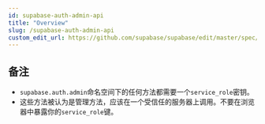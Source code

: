 ```yaml
---
id: supabase-auth-admin-api
title: "Overview"
slug: /supabase-auth-admin-api
custom_edit_url: https://github.com/supabase/supabase/edit/master/spec/supabase_js_v2.yml
---
```










## 备注

- `supabase.auth.admin`命名空间下的任何方法都需要一个`service_role`密钥。
- 这些方法被认为是管理方法，应该在一个受信任的服务器上调用。不要在浏览器中暴露你的`service_role`键。